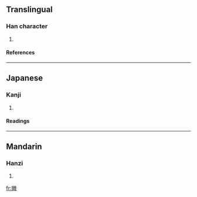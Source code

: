==Translingual==
===Han character===
{{Han char|rn=38|rad=女|as=12|sn=15|four=|canj=女山土大 (VUGK)}}
# {{defn|Han|sort=女12}}
====References====
{{Han ref|kx=0271.330|dkj=06742|dj=0539.250|hdz=21080.170|uh=5B0D|ud=23309}}
----
==Japanese==
===Kanji===
{{ja-kanji|grade=|rs=女12}}
# {{defn|Japanese}} 
====Readings====
{{ja-readings|on=[[び]] (bi)|kun=}}
----
==Mandarin==
===Hanzi===
{{cmn-hanzi|pin=[[měi]] ([[mei3]])|wg=mei<sup>3</sup>}}
# {{defn|Mandarin}}

[[fr:嬍]]
